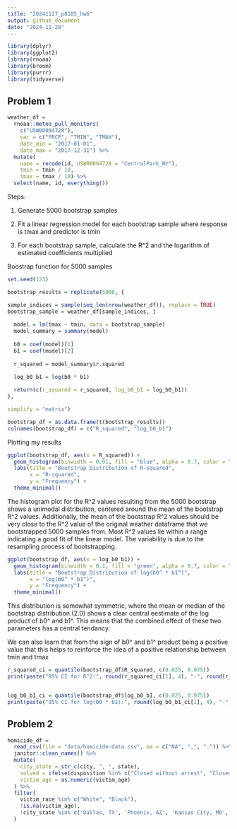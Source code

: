 ```yaml
---
title: "20241127_p8105_hw6"
output: github_document
date: "2024-11-28"
---
```


```r
library(dplyr)
library(ggplot2)
library(rnoaa)
library(broom)
library(purrr)
library(tidyverse)
```

## Problem 1

```r
weather_df = 
  rnoaa::meteo_pull_monitors(
    c("USW00094728"),
    var = c("PRCP", "TMIN", "TMAX"), 
    date_min = "2017-01-01",
    date_max = "2017-12-31") %>%
  mutate(
    name = recode(id, USW00094728 = "CentralPark_NY"),
    tmin = tmin / 10,
    tmax = tmax / 10) %>%
  select(name, id, everything())
```

Steps: 

1. Generate 5000 bootstrap samples 

2. Fit a linear regression model for each bootstrap sample where response is tmax and predictor is tmin

3. For each bootstrap sample, calculate the R^2 and the logarithm of estimated coefficients multiplied

Boostrap function for 5000 samples
```r
set.seed(123)

bootstrap_results = replicate(5000, {

sample_indices = sample(seq_len(nrow(weather_df)), replace = TRUE)
bootstrap_sample = weather_df[sample_indices, ]
  
  model = lm(tmax ~ tmin, data = bootstrap_sample)
  model_summary = summary(model)
  
  b0 = coef(model)[1]
  b1 = coef(model)[2]
  
  r_squared = model_summary$r.squared
  
  log_b0_b1 = log(b0 * b1)

  return(c(r_squared = r_squared, log_b0_b1 = log_b0_b1))
}, 

simplify = "matrix")

bootstrap_df = as.data.frame(t(bootstrap_results))
colnames(bootstrap_df) = c("R_squared", "log_b0_b1")

```


Plotting my results

```r
ggplot(bootstrap_df, aes(x = R_squared)) +
  geom_histogram(binwidth = 0.01, fill = "blue", alpha = 0.7, color = "black") +
  labs(title = "Bootstrap Distribution of R-squared",
       x = "R-squared",
       y = "Frequency") +
  theme_minimal()
```

The histogram plot for the R^2 values resulting from the 5000 bootstrap shows a unimodal distribution, centered around the mean of the bootstrap R^2 values. Additionally, the mean of the bootstrap R^2 values should be very close to the R^2 value of the original weather dataframe that we bootstrapped 5000 samples from. Most R^2 values lie within a range indicating a good fit of the linear model. The variability is due to the resampling process of bootstrapping. 


```r
ggplot(bootstrap_df, aes(x = log_b0_b1)) +
  geom_histogram(binwidth = 0.1, fill = "green", alpha = 0.7, color = "black") +
  labs(title = "Bootstrap Distribution of log(b0^ * b1^)",
       x = "log(b0^ * b1^)",
       y = "Frequency") +
  theme_minimal()
```

This distribution is somewhat symmetric, where the mean or median of the bootstrap distribution (2.0) shows a clear central eestimate of the log product of b0^ and b1^. This means that the combined effect of these two parameters has a central tendancy. 

We can also learn that from the sign of b0^ and b1^ product being a positive value that this helps to reinforce the idea of a positive relationship between tmin and tmax


```r
r_squared_ci = quantile(bootstrap_df$R_squared, c(0.025, 0.975))
print(paste("95% CI for R^2:", round(r_squared_ci[1], 4), "-", round(r_squared_ci[2], 4)))


log_b0_b1_ci = quantile(bootstrap_df$log_b0_b1, c(0.025, 0.975))
print(paste("95% CI for log(b0 * b1):", round(log_b0_b1_ci[1], 4), "-", round(log_b0_b1_ci[2], 4)))

```


## Problem 2

```r
homicide_df = 
  read_csv(file = "data/homicide-data.csv", na = c("NA", ",", ".")) %>% 
  janitor::clean_names() %>% 
  mutate(
    city_state = str_c(city, ", ", state),
    solved = ifelse(disposition %in% c("Closed without arrest", "Closed by arrest"), 1, 0),  
    victim_age = as.numeric(victim_age)  
  ) %>% 
  filter(
    victim_race %in% c("White", "Black"),  
    !is.na(victim_age),  
    !city_state %in% c('Dallas, TX', 'Phoenix, AZ', 'Kansas City, MO', 'Tulsa, AL')  
  )

```


```r


```

